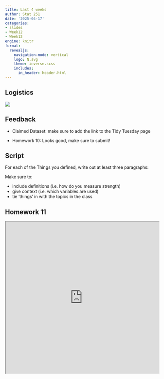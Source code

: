 ```yaml
---
title: Last 4 weeks
author: Stat 251
date: '2025-04-17'
categories:
- slides
- Week12
- Week12
engine: knitr
format:
  revealjs:
    navigation-mode: vertical
    logo: N.svg
    theme: inverse.scss
    includes:
      in_header: header.html
---
```


## Logistics

![](fig/plan-last-4wks.png)

## Feedback

- Claimed Dataset: make sure to add the link to the Tidy Tuesday page

- Homework 10: Looks good, make sure to submit!



## Script

For each of the Things you defined, write out at least three paragraphs:

Make sure to:

  - include  definitions (i.e. how do you measure strength) 
  - give context (i.e. which variables are used)
  - tie 'things' in with the topics in the class


## Homework 11

```{=html}
<iframe width="100%" height = "500px" src="https://unl-statistics.github.io/stat251/homework/11-functional-prog.qmd"></iframe>
```
